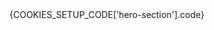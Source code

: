 
<CookiesDocsHeader />

<CookiePreview>
  <HeroSectionExample />
</CookiePreview>

<div className="py-12" />

<ComponentManualSetup>
  <CodeBlock
    className="w-full"
    hasViewMore
    fileName={COOKIES_SETUP_CODE['hero-section'].registerAt}>
    {COOKIES_SETUP_CODE['hero-section'].code}
  </CodeBlock>
</ComponentManualSetup>
